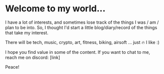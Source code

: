 # Welcome to my world...

I have a lot of interests, and sometimes lose track of the things I was / am / plan to be into. So, I thought I'd start a little blog/diary/record of the things that take my interest.  

There will be tech, music, crypto, art, fitness, biking, airsoft ... just 🔥 I like :)

I hope you find value in some of the content. If you want to chat to me, reach me on discord: [link]  

Peace!




